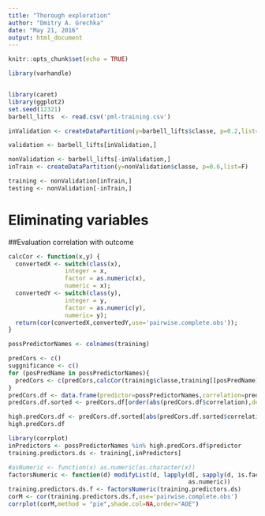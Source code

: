 ```yaml
---
title: "Thorough exploration"
author: "Dmitry A. Grechka"
date: "May 21, 2016"
output: html_document
---
```


```r
knitr::opts_chunk$set(echo = TRUE)
```

```r
library(varhandle)


library(caret)
library(ggplot2)
set.seed(12321)
barbell_lifts  <- read.csv('pml-training.csv')

inValidation <- createDataPartition(y=barbell_lifts$classe, p=0.2,list=F)

validation <- barbell_lifts[inValidation,]

nonValidation <- barbell_lifts[-inValidation,]
inTrain <- createDataPartition(y=nonValidation$classe, p=0.6,list=F)

training <- nonValidation[inTrain,]
testing <- nonValidation[-inTrain,]
```

# Eliminating variables 

##Evaluation correlation with outcome
```r
calcCor <- function(x,y) {
  convertedX <- switch(class(x),
                integer = x,
                factor = as.numeric(x),
                numeric = x);
  convertedY <- switch(class(y),
                integer = y,
                factor = as.numeric(y),
                numeric= y);
  return(cor(convertedX,convertedY,use='pairwise.complete.obs'));
}

possPredictorNames <- colnames(training)

predCors <- c()
suggnificance <- c()
for (posPredName in possPredictorNames){
  predCors <- c(predCors,calcCor(training$classe,training[[posPredName]]))
}
predCors.df <- data.frame(predictor=possPredictorNames,correlation=predCors)
predCors.df.sorted <- predCors.df[order(abs(predCors.df$correlation),decreasing=T),]

high.predCors.df <- predCors.df.sorted[abs(predCors.df.sorted$correlation)>0.05,]
high.predCors.df

```

```r
library(corrplot)
inPredictors <- possPredictorNames %in% high.predCors.df$predictor
training.predictors.ds <- training[,inPredictors]

#asNumeric <- function(x) as.numeric(as.character(x))
factorsNumeric <- function(d) modifyList(d, lapply(d[, sapply(d, is.factor)],   
                                                   as.numeric))
training.predictors.ds.f <- factorsNumeric(training.predictors.ds)
corM <- cor(training.predictors.ds.f,use='pairwise.complete.obs')
corrplot(corM,method = "pie",shade.col=NA,order="AOE")
```

